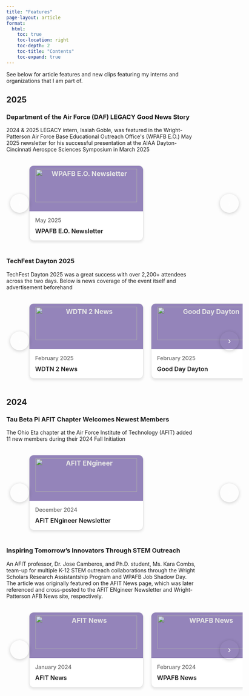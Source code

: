 ```yaml
---
title: "Features"
page-layout: article
format: 
  html:
    toc: true
    toc-location: right
    toc-depth: 2
    toc-title: "Contents"
    toc-expand: true
---
```


```{=html}
<style>
/* Carousel Card Styles */
.features-carousel {
  position: relative;
  width: 100%;
  margin: 0 auto;
  overflow: hidden;
  padding: 20px 60px; /* Add padding for buttons */
  cursor: grab;
}

.features-carousel:active {
  cursor: grabbing;
}

.carousel-wrapper {
  display: flex;
  transition: transform 0.3s ease;
  gap: 20px;
}

.feature-card {
  width: 300px;
  flex-shrink: 0;
  flex-grow: 0;
  background: white;
  border-radius: 12px;
  box-shadow: 0 4px 6px rgba(0, 0, 0, 0.1);
  overflow: hidden;
  transition: transform 0.3s ease, box-shadow 0.3s ease;
  border: 1px solid #e0e0e0;
  cursor: pointer;
  text-decoration: none;
  color: inherit;
  display: block;
}

.feature-card:hover {
  transform: translateY(-5px);
  box-shadow: 0 8px 25px rgba(0, 0, 0, 0.15);
  text-decoration: none;
  color: inherit;
}

.card-image {
  width: 100%;
  height: 120px;
  background-size: cover;
  background-position: center;
  background-repeat: no-repeat;
  display: flex;
  align-items: center;
  justify-content: center;
  color: white;
  font-size: 1.1rem;
  font-weight: bold;
  text-align: center;
  position: relative;
}

/* Image element styles for object-fit support */
.card-image img {
  width: calc(100% - 16px);
  height: calc(100% - 16px);
  object-fit: cover; /* Default object-fit */
  object-position: center;
  position: absolute;
  top: 8px;
  left: 8px;
  z-index: 0;
  border-radius: 4px;
}

/* When an image is set via background-image, hide the text and reduce overlay */
.card-image.has-image {
  background-blend-mode: overlay;
}

.card-image.has-image span {
  display: none;
}

.card-image.has-image::before {
  background: rgba(0,0,0,0.1); /* Lighter overlay for images */
}

/* When using img element, hide the text and adjust overlay */
.card-image.has-img span {
  display: none;
}

.card-image.has-img::before {
  background: rgba(0,0,0,0.1); /* Lighter overlay for img elements */
  z-index: 1;
}

.card-image::before {
  content: '';
  position: absolute;
  top: 0;
  left: 0;
  right: 0;
  bottom: 0;
  background: rgba(0,0,0,0.2);
}

.card-image span {
  position: relative;
  z-index: 2;
  padding: 20px;
}

.feature-card-content {
  padding: 15px;
}

.feature-card .date {
  color: #666;
  font-size: 0.9rem;
  margin-bottom: 10px;
  font-weight: 500;
}

.feature-card .outlet {
  color: var(--bs-primary);
  font-size: 1rem;
  font-weight: 600;
  margin-bottom: 0;
}

/* Carousel Navigation */
.carousel-nav {
  position: absolute;
  top: 50%;
  transform: translateY(-50%);
  background: var(--bs-primary);
  color: white;
  border: none;
  border-radius: 50%;
  width: 50px;
  height: 50px;
  font-size: 1.5rem;
  cursor: pointer;
  transition: all 0.3s ease;
  z-index: 10;
  box-shadow: 0 2px 10px rgba(0,0,0,0.2);
}

.carousel-nav:hover {
  background: var(--bs-primary);
  opacity: 0.8;
  transform: translateY(-50%) scale(1.1);
}

.carousel-nav.prev {
  left: 10px;
}

.carousel-nav.next {
  right: 10px;
}

.carousel-nav:disabled {
  opacity: 0.3;
  cursor: not-allowed;
}

/* Card Style Variants */
.card-image.card-light {
  background: #A593CF;
}

.card-image.card-dark {
  background: var(--bs-primary);
}

/* Responsive adjustments */
@media (max-width: 768px) {
  .features-carousel {
    padding: 20px 50px; /* Reduce padding on smaller screens */
  }
  
  .features-list {
    padding: 0 50px; /* Match carousel padding */
  }
  
  .feature-card {
    width: 280px;
    flex-grow: 0;
  }
  
  .carousel-nav {
    width: 40px;
    height: 40px;
    font-size: 1.2rem;
  }
  
  .carousel-nav.prev {
    left: 5px;
  }
  
  .carousel-nav.next {
    right: 5px;
  }
}

@media (max-width: 480px) {
  .features-carousel {
    padding: 20px 35px; /* Even less padding on very small screens */
  }
  
  .features-list {
    padding: 0 35px; /* Match carousel padding */
  }
  
  .feature-card {
    width: 260px; /* Slightly smaller cards on very small screens */
  }
}

.features-list {
  width: 100%;
  margin: 0 auto 40px auto;
  padding: 0 0px; /* Match carousel padding */
}

.features-list ul {
  list-style-type: disc;
  padding-left: 30px;
}

.features-list li {
  margin-bottom: 15px;
  font-size: 1.1rem;
  line-height: 1.6;
}

.features-list strong {
  color: var(--bs-primary);
}
</style>
```
See below for article features and new clips featuring my interns and organizations that I am part of.

## 2025

### Department of the Air Force (DAF) LEGACY Good News Story

```{=html}
<p>2024 & 2025 LEGACY intern, Isaiah Goble, was featured in the Wright-Patterson Air Force Base Educational Outreach Office's (WPAFB E.O.) May 2025 newsletter for his successful presentation at the AIAA Dayton-Cincinnati Aerospce Sciences Symposium in March 2025</p>
<div class="features-carousel" data-carousel="carousel1">
    <button class="carousel-nav prev" onclick="moveCarousel(-1, 'carousel1')">‹</button>
    <button class="carousel-nav next" onclick="moveCarousel(1, 'carousel1')">›</button>

    <div class="carousel-wrapper" id="carousel1">
      <a href="https://wpafbstem.com/newsletters/2025/May_2025_EO_Newsletter.pdf#page=3.00" class="feature-card" target="_blank">
        <div class="card-image card-light has-img">
          <img src="/assets/features/AIAA DCASS 2025.png" alt="WPAFB E.O. Newsletter" style="object-fit: cover; object-position: center 5%;">
        </div>
        <div class="feature-card-content">
          <div class="date">May 2025</div>
          <div class="outlet">WPAFB E.O. Newsletter</div>
        </div>
      </a>
    </div>
  </div>
```

### TechFest Dayton 2025

```{=html}
<p>TechFest Dayton 2025 was a great success with over 2,200+ attendees across the two days. Below is news coverage of the event itself and advertisement beforehand</p>
<div class="features-carousel" data-carousel="carousel2">
    <button class="carousel-nav prev" onclick="moveCarousel(-1, 'carousel2')">‹</button>
    <button class="carousel-nav next" onclick="moveCarousel(1, 'carousel2')">›</button>

    <div class="carousel-wrapper" id="carousel2">

      <a href="https://www.wdtn.com/as-seen-on-2-news/daytons-techfest-gives-kids-a-chance-to-explore-stem-passions/" class="feature-card" target="_blank">
        <div class="card-image card-light has-img">
          <img src="http://www.techfestdayton.org/wp-content/uploads/2024/09/Techfest-photo-18.jpg" alt="WDTN 2 News" style="object-fit: cover;">
        </div>
        <div class="feature-card-content">
          <div class="date">February 2025</div>
          <div class="outlet">WDTN 2 News</div>
        </div>
      </a>

      <a href="https://dayton247now.com/good-day-dayton/techfest-at-sinclair-college?fbclid=IwY2xjawIY7YlleHRuA2FlbQIxMQABHfSp9GyZMDFxRjZFMuYA0UjtVyIsFq2orvnbiZRD6THqsjlA4D27Qj71vg_aem_itrrmRaWEErzLcwknD6ypQ" class="feature-card" target="_blank">
        <div class="card-image card-light has-img">
          <img src="https://media.licdn.com/dms/image/v2/D4E10AQGuVYadX8JB2Q/videocover-high/B4EZStp3TaHoBE-/0/1738080282015?e=2147483647&v=beta&t=QglPfbV2YFY4Ix12fU24jkGSk0hTDRsG0bvcx48ukf0" alt="Good Day Dayton" style="object-fit: cover;">
        </div>
        <div class="feature-card-content">
          <div class="date">February 2025</div>
          <div class="outlet">Good Day Dayton</div>
        </div>
      </a>

    </div>
  </div>
```

## 2024

### Tau Beta Pi AFIT Chapter Welcomes Newest Members

```{=html}
<p>The Ohio Eta chapter at the Air Force Institute of Technology (AFIT) added 11 new members during their 2024 Fall Initiation</p>
<div class="features-carousel" data-carousel="carousel3">
    <button class="carousel-nav prev" onclick="moveCarousel(-1, 'carousel3')">‹</button>
    <button class="carousel-nav next" onclick="moveCarousel(1, 'carousel3')">›</button>

    <div class="carousel-wrapper" id="carousel3">
      <a href="https://www.afit.edu/docs/AFIT%20Engineer_Dec2024_web.pdf#page=5.11" class="feature-card" target="_blank">
        <div class="card-image card-light has-img">
          <img src="/assets/features/TBP OHE 2024 Fall.jpeg" alt="AFIT ENgineer" style="object-fit: cover;">
        </div>
        <div class="feature-card-content">
          <div class="date">December 2024</div>
          <div class="outlet">AFIT ENgineer Newsletter</div>
        </div>
      </a>
    </div>
  </div>
```

### Inspiring Tomorrow's Innovators Through STEM Outreach

```{=html}
<p>An AFIT professor, Dr. Jose Camberos, and Ph.D. student, Ms. Kara Combs, team-up for multiple K-12 STEM outreach collaborations through the Wright Scholars Research Assistantship Program and WPAFB Job Shadow Day. The article was originally featured on the AFIT News page, which was later referenced and cross-posted to the AFIT ENgineer Newsletter and Wright-Patterson AFB News site, respectively.</p>
<div class="features-carousel" data-carousel="carousel4">
    <button class="carousel-nav prev" onclick="moveCarousel(-1, 'carousel4')">‹</button>
    <button class="carousel-nav next" onclick="moveCarousel(1, 'carousel4')">›</button>

    <div class="carousel-wrapper" id="carousel4">
      <a href="https://www.afit.edu/news.cfm?article=03604B01" class="feature-card" target="_blank">
        <div class="card-image card-light has-img">
          <img src="https://media.defense.gov/2024/Feb/07/2003390214/-1/-1/0/240207-F-F3456-1001.JPG" alt="AFIT News" style="object-fit: cover; object-position: center 20%;">
        </div>
        <div class="feature-card-content">
          <div class="date">January 2024</div>
          <div class="outlet">AFIT News</div>
        </div>
      </a>

      <a href="https://www.wpafb.af.mil/News/Article-Display/Article/3669626/mentors-inspire-tomorrows-innovators-through-stem-outreach/" class="feature-card" target="_blank">
        <div class="card-image card-light has-img">
          <img src="https://media.defense.gov/2024/Feb/07/2003390216/-1/-1/0/240207-F-F3456-1001.JPG" alt="WPAFB News" style="object-fit: cover; object-position: center 15%;">
        </div>
        <div class="feature-card-content">
          <div class="date">February 2024</div>
          <div class="outlet">WPAFB News</div>
        </div>
      </a>

      <a href="https://www.afit.edu/docs/AFIT%20Engineer_Mar2024_web.pdf#page=10.09" class="feature-card" target="_blank">
        <div class="card-image card-light has-img">
          <img src="https://media.defense.gov/2024/Feb/07/2003390214/-1/-1/0/240207-F-F3456-1002.JPG" alt="AFIT ENgineer" style="object-fit: cover; object-position: center 20%;">
        </div>
        <div class="feature-card-content">
          <div class="date">March 2024</div>
          <div class="outlet">AFIT ENgineer Newsletter</div>
        </div>
      </a>
    </div>
  </div>
```

```{=html}
<script>
// Carousel state for each carousel
const carousels = new Map();

class Carousel {
  constructor(carouselId) {
    this.carouselId = carouselId;
    this.currentIndex = 0;
    this.carousel = document.getElementById(carouselId);
    this.carouselContainer = document.querySelector(`[data-carousel="${carouselId}"]`);
    this.items = [];
    this.totalItems = 0;
    this.isDragging = false;
    this.startPos = 0;
    this.currentTranslate = 0;
    this.prevTranslate = 0;
    this.animationId = 0;
    this.scrollTimeout = null;
    this.isScrolling = false;
    this.hasMoved = false;
    
    this.init();
  }
  
  init() {
    if (!this.carousel || !this.carouselContainer) return;
    
    this.items = this.carousel.querySelectorAll('.feature-card');
    this.totalItems = this.items.length;
    this.updateCarousel();
    
    // Add click handlers to each card
    this.items.forEach(card => {
      card.addEventListener('click', (e) => this.handleCardClick(e));
    });
    
    // Add mouse events
    this.carouselContainer.addEventListener('mousedown', (e) => this.dragStart(e));
    this.carouselContainer.addEventListener('mousemove', (e) => this.dragMove(e));
    this.carouselContainer.addEventListener('mouseup', (e) => this.dragEnd(e));
    this.carouselContainer.addEventListener('mouseleave', (e) => this.dragEnd(e));
    
    // Add touch events
    this.carouselContainer.addEventListener('touchstart', (e) => this.dragStart(e), { passive: false });
    this.carouselContainer.addEventListener('touchmove', (e) => this.dragMove(e), { passive: false });
    this.carouselContainer.addEventListener('touchend', (e) => this.dragEnd(e));
    
    // Add wheel/scroll events for trackpad
    this.carouselContainer.addEventListener('wheel', (e) => this.handleWheel(e), { passive: false });
    
    // Prevent context menu
    this.carouselContainer.addEventListener('contextmenu', e => e.preventDefault());
  }
  
  handleCardClick(e) {
    if (this.hasMoved) {
      e.preventDefault();
      return false;
    }
  }
  
  getItemsInView() {
    const containerWidth = this.carouselContainer.offsetWidth;
    
    // Calculate padding based on screen size
    let padding;
    if (window.innerWidth <= 480) {
      padding = 70; // 35px * 2
    } else if (window.innerWidth <= 768) {
      padding = 100; // 50px * 2
    } else {
      padding = 120; // 60px * 2
    }
    
    const availableWidth = containerWidth - padding;
    
    // Calculate actual card width + gap based on screen size
    let cardWidth;
    if (window.innerWidth <= 480) {
      cardWidth = 260; // card width on very small screens
    } else if (window.innerWidth <= 768) {
      cardWidth = 280; // card width on tablets
    } else {
      cardWidth = 300; // card width on desktop
    }
    
    // Calculate how many cards can fit - use a more generous calculation
    // that accounts for the fact that the last card doesn't need a gap after it
    const gap = 20;
    
    // Check if all items can fit (with a small tolerance for rounding/flexbox behavior)
    if (this.totalItems > 0) {
      const totalSpaceNeeded = (cardWidth * this.totalItems) + (gap * (this.totalItems - 1));
      const tolerance = 50; // 50px tolerance for flexible layouts
      if (availableWidth >= (totalSpaceNeeded - tolerance)) {
        return this.totalItems; // All items fit
      }
    }
    
    // Otherwise, calculate how many can fit
    const maxItems = Math.floor((availableWidth + gap) / (cardWidth + gap));
    
    // Ensure we don't return more items than actually exist
    return Math.min(maxItems, this.totalItems);
  }
  
  updateCarousel() {
    const itemsInView = this.getItemsInView();
    const maxIndex = Math.max(0, this.totalItems - itemsInView);
    
    // Ensure currentIndex is within bounds
    this.currentIndex = Math.max(0, Math.min(this.currentIndex, maxIndex));
    
    // Calculate actual card width + gap based on screen size
    let cardWidth;
    if (window.innerWidth <= 480) {
      cardWidth = 260; // card width on very small screens
    } else if (window.innerWidth <= 768) {
      cardWidth = 280; // card width on tablets
    } else {
      cardWidth = 300; // card width on desktop
    }
    
    const itemWidth = cardWidth + 20; // card width + gap
    const translateX = this.currentIndex * -itemWidth;
    this.currentTranslate = translateX;
    this.prevTranslate = translateX;
    this.carousel.style.transform = `translateX(${translateX}px)`;
    
    // Update button states
    const prevBtn = this.carouselContainer.querySelector('.carousel-nav.prev');
    const nextBtn = this.carouselContainer.querySelector('.carousel-nav.next');
    
    if (prevBtn && nextBtn) {
      // Check if all items fit in the current view OR if scrolling doesn't reveal new cards
      const allItemsFit = this.totalItems <= itemsInView;
      
      if (allItemsFit) {
        // Hide buttons completely if all items fit
        prevBtn.style.display = 'none';
        nextBtn.style.display = 'none';
      } else {
        // Show buttons and manage their states
        prevBtn.style.display = 'block';
        nextBtn.style.display = 'block';
        
        // Disable prev button if at the beginning
        prevBtn.disabled = this.currentIndex === 0;
        
        // Disable next button if at the end
        nextBtn.disabled = this.currentIndex >= maxIndex;
      }
    }
  }
  
  moveCarousel(direction) {
    const itemsInView = this.getItemsInView();
    const maxIndex = Math.max(0, this.totalItems - itemsInView);
    
    // Don't move if all items fit in view
    if (this.totalItems <= itemsInView) {
      return;
    }
    
    // Calculate new index
    const newIndex = this.currentIndex + direction;
    
    // Only update if the new index is valid
    if (newIndex >= 0 && newIndex <= maxIndex) {
      this.currentIndex = newIndex;
      this.updateCarousel();
    }
  }
  
  dragStart(e) {
    e.preventDefault();
    
    if (e.type === 'touchstart') {
      this.startPos = e.touches[0].clientX;
    } else {
      this.startPos = e.clientX;
    }
    
    this.isDragging = true;
    this.hasMoved = false;
    this.animationId = requestAnimationFrame(() => this.animation());
    this.carouselContainer.style.cursor = 'grabbing';
  }
  
  dragMove(e) {
    if (!this.isDragging) return;
    
    e.preventDefault();
    
    let currentPosition;
    if (e.type === 'touchmove') {
      currentPosition = e.touches[0].clientX;
    } else {
      currentPosition = e.clientX;
    }
    
    const diff = currentPosition - this.startPos;
    
    if (Math.abs(diff) > 5) {
      this.hasMoved = true;
    }
    
    this.currentTranslate = this.prevTranslate + diff;
  }
  
  dragEnd() {
    if (!this.isDragging) return;
    
    this.isDragging = false;
    cancelAnimationFrame(this.animationId);
    this.carouselContainer.style.cursor = 'grab';
    
    const movedBy = this.currentTranslate - this.prevTranslate;
    
    if (movedBy < -100 && this.currentIndex < this.totalItems - this.getItemsInView()) {
      this.currentIndex += 1;
    }
    
    if (movedBy > 100 && this.currentIndex > 0) {
      this.currentIndex -= 1;
    }
    
    this.updateCarousel();
    
    setTimeout(() => {
      this.hasMoved = false;
    }, 10);
  }
  
  handleWheel(e) {
    if (this.isScrolling) {
      // If we're already scrolling the carousel, prevent any scroll
      if (Math.abs(e.deltaX) > 0) {
        e.preventDefault();
      }
      return;
    }
    
    // Detect if this is horizontal scrolling
    // Check if deltaX exists and is significantly larger than deltaY
    const isHorizontalScroll = (Math.abs(e.deltaX) > 0 && Math.abs(e.deltaX) >= Math.abs(e.deltaY)) || e.shiftKey;
    
    if (isHorizontalScroll) {
      // Prevent the default horizontal page scroll
      e.preventDefault();
      
      const delta = e.deltaX || (e.shiftKey ? e.deltaY : 0);
      
      if (Math.abs(delta) > 30) {
        this.isScrolling = true;
        
        if (delta > 0) {
          const itemsInView = this.getItemsInView();
          const maxIndex = Math.max(0, this.totalItems - itemsInView);
          if (this.currentIndex < maxIndex) {
            this.currentIndex += 1;
            this.updateCarousel();
          }
        } else {
          if (this.currentIndex > 0) {
            this.currentIndex -= 1;
            this.updateCarousel();
          }
        }
        
        clearTimeout(this.scrollTimeout);
        this.scrollTimeout = setTimeout(() => {
          this.isScrolling = false;
        }, 300);
      }
    }
    // For vertical scrolling (deltaY > deltaX), don't preventDefault - allow normal page scroll
  }
  
  animation() {
    if (this.isDragging) {
      this.carousel.style.transform = `translateX(${this.currentTranslate}px)`;
      requestAnimationFrame(() => this.animation());
    }
  }
}

// Global function for button clicks
function moveCarousel(direction, carouselId) {
  const carousel = carousels.get(carouselId);
  if (carousel) {
    carousel.moveCarousel(direction);
  }
}

// Initialize all carousels when DOM is loaded
document.addEventListener('DOMContentLoaded', function() {
  const carouselElements = document.querySelectorAll('[data-carousel]');
  carouselElements.forEach(element => {
    const carouselId = element.dataset.carousel;
    const carousel = new Carousel(carouselId);
    carousels.set(carouselId, carousel);
  });
});

// Update all carousels on window resize
window.addEventListener('resize', function() {
  carousels.forEach(carousel => {
    carousel.updateCarousel();
  });
});
</script>
```